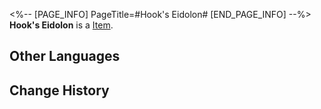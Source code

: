 <%-- [PAGE_INFO]
PageTitle=#Hook's Eidolon#
[END_PAGE_INFO] --%>
{{Item Infobox
|title       = Hook's Eidolon
|id          = 11109
|image       = Item Hook's Eidolon.png
|type        = 
|invCategory = 
|rarity      = 4
|effect      = Material for raising Hook's Eidolon Level.
|description = 
}}
'''Hook's Eidolon''' is a [[Item]].

==Other Languages==
{{Other Languages
|en   = Hook's Eidolon
|zhs  = 【虎克】的星魂
|zht  = 【虎克】的星魂
|ja   = 「フック」の星魂
|ko   = [후크]의 성혼
|es   = Eidolon de Hook
|fr   = Eidolon de Hook
|ru   = Эйдолон Хук
|th   = Eidolon ของ Hook
|vi   = Tinh Hồn Hook
|de   = Hooks Eidolon
|id   = Hook's Eidolon
|pt   = Eidolon de Hook
}}

==Change History==
{{Change History|2.0}}